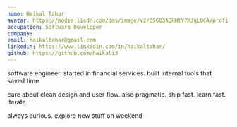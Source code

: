 ```yaml
---
name: Haikal Tahar
avatar: https://media.licdn.com/dms/image/v2/D5603AQHHtY7MJgLOCA/profile-displayphoto-shrink_400_400/B56ZSsEzmnGsAg-/0/1738053729439?e=1749686400&v=beta&t=IIZjSq11mjtLhJ6JB92-CCi4EMlq89phw1kDu5Edo84
occupation: Software Developer
company:
email: haikaltahar@gmail.com
linkedin: https://www.linkedin.com/in/haikaltahar/
github: https://github.com/haikali3
---
```


software engineer. started in financial services. built internal tools that saved time

care about clean design and user flow. also pragmatic. ship fast. learn fast. iterate

always curious. explore new stuff on weekend
